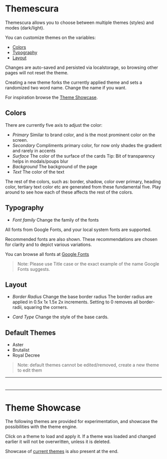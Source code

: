 # Themescura

Themescura allows you to choose between multiple themes (styles) and modes (dark/light).

You can customize themes on the variables:

- [Colors](#colors)
- [Typography](#typography)
- [Layout](#layout)

Changes are auto-saved and persisted via localstorage, so browsing other pages will not reset the theme.

Creating a new theme forks the currently applied theme and sets a randomized two word name. Change the name if you want.

For inspiration browse the [Theme Showcase](#theme-showcase).


## Colors

There are currently five axis to adjust the color:

- <span class="color_swatch" style="--color: var(--primary-color)" /> _Primary_ 
  Similar to brand color, and is the most prominent color on the screen. 
- <span class="color_swatch" style="--color: var(--secondary-color)" /> _Secondary_ 
  Compliments primary color, for now only shades the gradient and rarely in accents 
- <span class="color_swatch" style="--color: var(--surface)" /> _Surface_ 
  The color of the surface of the cards
  Tip: Bit of transparency helps in modals/poups blur
- <span class="color_swatch" style="--color: var(--background)" />_Background_ 
  The background of the page
- <span class="color_swatch" style="--color: var(--text)" /> _Text_ 
  The color of the text


The rest of the colors, such as: border, shadow, color over primary, heading color, tertiary text color etc are generated from these fundamental five. Play around to see how each of these affects the rest of the colors.

## Typography

- _Font family_
  Change the family of the fonts
  
All fonts from Google Fonts, and your local system fonts are supported.

Recommended fonts are also shown. These recommendations are chosen for clarity and to depict various variations.

You can browse all fonts at [Google Fonts](https://fonts.google.com/)

> Note: Please use Title case or the exact example of the name Google Fonts suggests.


## Layout

- _Border Radius_
  Change the base border radius
  The border radius are applied in 0.5x 1x 1.5x 2x increments.
  Setting to 0 removes all border-radii, squaring the corners.

- _Card Type_
  Change the style of the base cards.

## Default Themes

- Aster
- Brutalist
- Royal Decree

> Note: default themes cannot be edited/removed, create a new theme to edit them

---

# <iconify-icon icon="xyp:customize" />

---


# Theme Showcase 

The following themes are provided for experimentation, and showcase the possibilities with the theme engine.

Click on a theme to load and apply it. If a theme was loaded and changed earlier it will not be overwritten, unless it is deleted.

Showcase of [current themes](#current-themes) is also present at the end.

